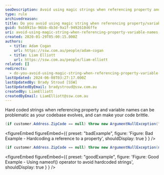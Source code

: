 ```yaml
---
seoDescription: Avoid using magic strings when referencing property and variable names, instead use nameof() operator to keep your code concise and maintainable.
type: rule
archivedreason:
title: Do you avoid using magic string when referencing property/variable names
guid: 9a58915a-96bb-4b3d-9a1f-9492610d6ffe
uri: avoid-using-magic-string-when-referencing-property-variable-names
created: 2020-01-29T05:00:15.000Z
authors:
  - title: Adam Cogan
    url: https://ssw.com.au/people/adam-cogan
  - title: Liam Elliott
    url: https://ssw.com.au/people/liam-elliott
related: []
redirects:
  - do-you-avoid-using-magic-string-when-referencing-property-variable-names
lastUpdated: 2024-06-08T03:27:17.000Z
lastUpdatedBy: Brady Stroud [SSW]
lastUpdatedByEmail: bradystroud@ssw.com.au
createdBy: LiamElliott
createdByEmail: LiamElliott@ssw.com.au
---
```


Hard coded strings when referencing property and variable names can be problematic as your codebase evolves, and can make your code brittle.
```csharp
(if customer.Address.ZipCode == null) throw new ArgumentNullException("ZipCode");
```

<figureEmbed figureEmbed={{
  preset: "badExample",
  figure: 'Figure: Bad Example - Hardcoding a reference to a property',
  shouldDisplay: true
} } />


```csharp
(if customer.Address.ZipCode == null) throw new ArgumentNullException(nameof(customer.Address.ZipCode));
```

<figureEmbed figureEmbed={{
  preset: "goodExample",
  figure: 'Figure: Good Example - Using nameof() operator to avoid hardcoded strings',
  shouldDisplay: true
} } />
